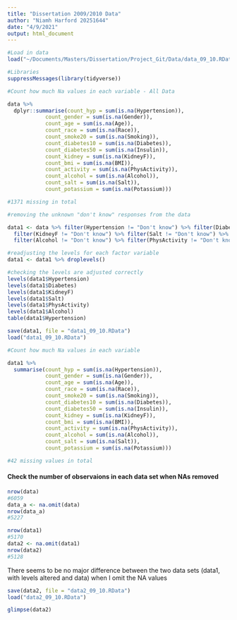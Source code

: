 ```yaml
---
title: "Dissertation 2009/2010 Data"
author: "Niamh Harford 20251644"
date: "4/9/2021"
output: html_document
---
```




```r
#Load in data
load("~/Documents/Masters/Dissertation/Project_Git/Data/data_09_10.RData")
```

```r
#Libraries
suppressMessages(library(tidyverse))
```


```r
#Count how much Na values in each variable - All Data

data %>%
  dplyr::summarise(count_hyp = sum(is.na(Hypertension)),
            count_gender = sum(is.na(Gender)),
            count_age = sum(is.na(Age)),
            count_race = sum(is.na(Race)),
            count_smoke20 = sum(is.na(Smoking)),
            count_diabetes10 = sum(is.na(Diabetes)),
            count_diabetes50 = sum(is.na(Insulin)),
            count_kidney = sum(is.na(KidneyF)),
            count_bmi = sum(is.na(BMI)),
            count_activity = sum(is.na(PhysActivity)),
            count_alcohol = sum(is.na(Alcohol)),
            count_salt = sum(is.na(Salt)),
            count_potassium = sum(is.na(Potassium)))

#1371 missing in total
```


```r
#removing the unknown "don't know" responses from the data

data1 <- data %>% filter(Hypertension != "Don't know") %>% filter(Diabetes != "Don't know") %>%
  filter(KidneyF != "Don't know") %>% filter(Salt != "Don't know") %>%
  filter(Alcohol != "Don't know") %>% filter(PhysActivity != "Don't know") 

#readjusting the levels for each factor variable
data1 <- data1 %>% droplevels()
```

```r
#checking the levels are adjusted correctly
levels(data1$Hypertension)
levels(data1$Diabetes)
levels(data1$KidneyF)
levels(data1$Salt)
levels(data1$PhysActivity)
levels(data1$Alcohol)
table(data1$Hypertension)
```

```r
save(data1, file = "data1_09_10.RData")
load("data1_09_10.RData")
```


```r
#Count how much Na values in each variable

data1 %>%
  summarise(count_hyp = sum(is.na(Hypertension)),
            count_gender = sum(is.na(Gender)),
            count_age = sum(is.na(Age)),
            count_race = sum(is.na(Race)),
            count_smoke20 = sum(is.na(Smoking)),
            count_diabetes10 = sum(is.na(Diabetes)),
            count_diabetes50 = sum(is.na(Insulin)),
            count_kidney = sum(is.na(KidneyF)),
            count_bmi = sum(is.na(BMI)),
            count_activity = sum(is.na(PhysActivity)),
            count_alcohol = sum(is.na(Alcohol)),
            count_salt = sum(is.na(Salt)),
            count_potassium = sum(is.na(Potassium)))

#42 missing values in total

```

#### Check the number of observaions in each data set when NAs removed

```r
nrow(data)
#6059
data_a <- na.omit(data)
nrow(data_a)
#5227
```

```r
nrow(data1)
#5170
data2 <- na.omit(data1)
nrow(data2)
#5128
```


There seems to be no major difference between the two data sets (data1, with levels altered and data) when I omit the NA values


```r
save(data2, file = "data2_09_10.RData")
load("data2_09_10.RData")
```

```r
glimpse(data2)
```









